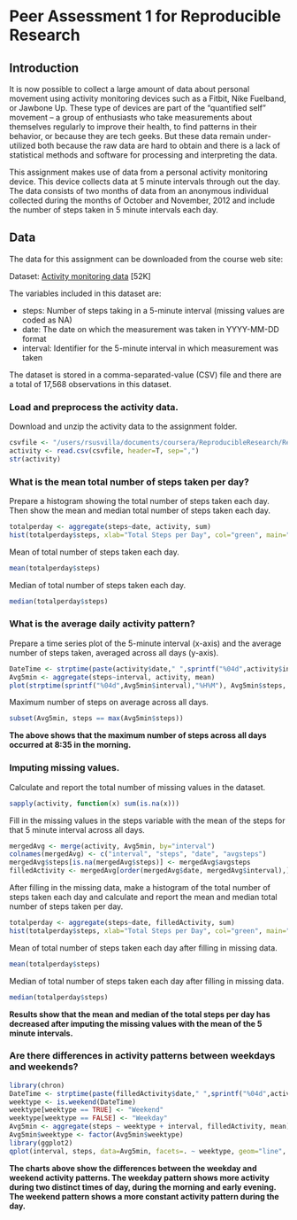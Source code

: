 Peer Assessment 1 for Reproducible Research
===========================================

Introduction
------------

It is now possible to collect a large amount of data about personal movement using activity monitoring devices such as a Fitbit, Nike Fuelband, or Jawbone Up. These type of devices are part of the "quantified self" movement -- a group of enthusiasts who take measurements about themselves regularly to improve their health, to find patterns in their behavior, or because they are tech geeks. But these data remain under-utilized both because the raw data are hard to obtain and there is a lack of statistical methods and software for processing and interpreting the data.

This assignment makes use of data from a personal activity monitoring device. This device collects data at 5 minute intervals through out the day. The data consists of two months of data from an anonymous individual collected during the months of October and November, 2012 and include the number of steps taken in 5 minute intervals each day.

Data
----

The data for this assignment can be downloaded from the course web site:

Dataset: [Activity monitoring data](https://d396qusza40orc.cloudfront.net/repdata%2Fdata%2Factivity.zip) [52K]

The variables included in this dataset are:

- steps: Number of steps taking in a 5-minute interval (missing values are coded as NA)
- date: The date on which the measurement was taken in YYYY-MM-DD format
- interval: Identifier for the 5-minute interval in which measurement was taken

The dataset is stored in a comma-separated-value (CSV) file and there are a total of 17,568 observations in this dataset.

### Load and preprocess the activity data.

Download and unzip the activity data to the assignment folder. 

```r
csvfile <- "/users/rsusvilla/documents/coursera/ReproducibleResearch/RepData_PeerAssessment1/activity.csv"
activity <- read.csv(csvfile, header=T, sep=",")
str(activity)
```

### What is the mean total number of steps taken per day?

Prepare a histogram showing the total number of steps taken each day.  Then show the mean and median total number of steps taken each day. 
```r
totalperday <- aggregate(steps~date, activity, sum)
hist(totalperday$steps, xlab="Total Steps per Day", col="green", main="")
```

Mean of total number of steps taken each day.
```r
mean(totalperday$steps)
```

Median of total number of steps taken each day.
```r
median(totalperday$steps)
```

### What is the average daily activity pattern?

Prepare a time series plot of the 5-minute interval (x-axis) and the average number of steps taken, averaged across all days (y-axis). 
```r
DateTime <- strptime(paste(activity$date," ",sprintf("%04d",activity$interval)),"%Y-%m-%d %H%M")
Avg5min <- aggregate(steps~interval, activity, mean)
plot(strptime(sprintf("%04d",Avg5min$interval),"%H%M"), Avg5min$steps, type="l", ylab="Average Steps", xlab="Time of Day")
```

Maximum number of steps on average across all days.
```r
subset(Avg5min, steps == max(Avg5min$steps))
```
**The above shows that the maximum number of steps across all days occurred at 8:35 in the morning.**

### Imputing missing values.

Calculate and report the total number of missing values in the dataset.
```r
sapply(activity, function(x) sum(is.na(x)))
```

Fill in the missing values in the steps variable with the mean of the steps for that 5 minute interval across all days.
```r
mergedAvg <- merge(activity, Avg5min, by="interval")
colnames(mergedAvg) <- c("interval", "steps", "date", "avgsteps")
mergedAvg$steps[is.na(mergedAvg$steps)] <- mergedAvg$avgsteps
filledActivity <- mergedAvg[order(mergedAvg$date, mergedAvg$interval),]
```

After filling in the missing data, make a histogram of the total number of steps taken each day and calculate and report the mean and median total number of steps taken per day.
```r
totalperday <- aggregate(steps~date, filledActivity, sum)
hist(totalperday$steps, xlab="Total Steps per Day", col="green", main="")
```

Mean of total number of steps taken each day after filling in missing data.
```r
mean(totalperday$steps)
```

Median of total number of steps taken each day after filling in missing data.
```r
median(totalperday$steps)
```

**Results show that the mean and median of the total steps per day has decreased after imputing the missing values with the mean of the 5 minute intervals.**   

### Are there differences in activity patterns between weekdays and weekends?

```r
library(chron)
DateTime <- strptime(paste(filledActivity$date," ",sprintf("%04d",activity$interval)),"%Y-%m-%d %H%M")
weektype <- is.weekend(DateTime)
weektype[weektype == TRUE] <- "Weekend"
weektype[weektype == FALSE] <- "Weekday"
Avg5min <- aggregate(steps ~ weektype + interval, filledActivity, mean)
Avg5min$weektype <- factor(Avg5min$weektype)
library(ggplot2)
qplot(interval, steps, data=Avg5min, facets=. ~ weektype, geom="line", ylab="average steps", xlab="intervals")
```

**The charts above show the differences between the weekday and weekend activity patterns.  The weekday pattern shows more activity during two distinct times of day, during the morning and early evening.  The weekend pattern shows a more constant activity pattern during the day.**